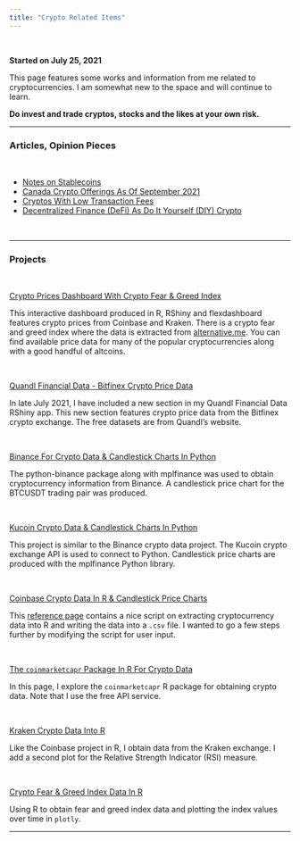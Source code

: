 ```yaml
---
title: "Crypto Related Items"
---
```


&nbsp;

**Started on July 25, 2021**


This page features some works and information from me related to cryptocurrencies. I am somewhat new to the space and will continue to learn. 

**Do invest and trade cryptos, stocks and the likes at your own risk.**

---

### Articles, Opinion Pieces

&nbsp;

* [Notes on Stablecoins](./stableCoins_notes.html)
* [Canada Crypto Offerings As Of September 2021](./canadaCryptos_sept2021.html)
* [Cryptos With Low Transaction Fees](./lowCost_cryptos.html)
* [Decentralized Finance (DeFi) As Do It Yourself (DIY) Crypto](./defi_DIYCrypto_website.html)

&nbsp;

---

### Projects

&nbsp;

[Crypto Prices Dashboard With Crypto Fear & Greed Index](https://dkmathstats.shinyapps.io/cryptoPrices_R)

This interactive dashboard produced in R, RShiny and flexdashboard features crypto prices from Coinbase and Kraken. There is a crypto fear and greed index where the data is extracted from [alternative.me](https://alternative.me/crypto/fear-and-greed-index/). You can find available price data for many of the popular cryptocurrencies along with a good handful of altcoins.

&nbsp;

[Quandl Financial Data - Bitfinex Crypto Price Data](https://dkmathstats.shinyapps.io/quandl_financedata_app/)

In late July 2021, I have included a new section in my Quandl Financial Data RShiny app. This new section features crypto price data from the Bitfinex crypto exchange. The free datasets are from Quandl's website. 

&nbsp;

[Binance For Crypto Data & Candlestick Charts In Python](https://github.com/dk81/jupyterNotebook/blob/master/binance_crypto_data.ipynb)

The python-binance package along with mplfinance was used to obtain cryptocurrency information from Binance. A candlestick price chart for the BTCUSDT trading pair was produced. 

&nbsp;

[Kucoin Crypto Data & Candlestick Charts In Python](https://github.com/dk81/jupyterNotebook/blob/master/kucoin_crypto_python.ipynb)

This project is similar to the Binance crypto data project. The Kucoin crypto exchange API is used to connect to Python. Candlestick price charts are produced with the mplfinance Python library.

&nbsp;

[Coinbase Crypto Data In R & Candlestick Price Charts](./Rcoinbase_candlestickCharts.html)

This [reference page](https://www.cryptodatadownload.com/blog/how-to-download-coinbase-price-data-R.html) contains a nice script on extracting cryptocurrency data into R and writing the data into a `.csv` file. I wanted to go a few steps further by modifying the script for user input.

&nbsp;

[The `coinmarketcapr` Package In R For Crypto Data](./coinmarketcap_Rpage.html)

In this page, I explore the `coinmarketcapr` R package for obtaining crypto data. Note that I use the free API service.

&nbsp;

[Kraken Crypto Data Into R](./RKraken_cryptopriceCharts.html)

Like the Coinbase project in R, I obtain data from the Kraken exchange. I add a second plot for the Relative Strength Indicator (RSI) measure.

&nbsp;

[Crypto Fear & Greed Index Data In R](./feargreed_crypto.html)

Using R to obtain fear and greed index data and plotting the index values over time in `plotly`.



---





&nbsp;
